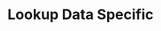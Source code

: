---
title: "Lookup Data Specific"
openapi: "GET /{recruiting_customer_id}/candidates/lookup"
sidebarTitle: "Lookup Data Specific"
---